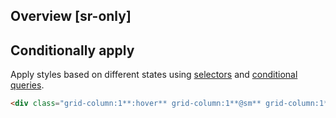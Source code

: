 ## Overview [sr-only]
<Overview/>

## Conditionally apply
Apply styles based on different states using [selectors](/guide/state-selectors) and [conditional queries](/guide/conditional-queries).
```html
<div class="grid-column:1**:hover** grid-column:1**@sm** grid-column:1**@dark** grid-column:1**@print**">…</div>
```

